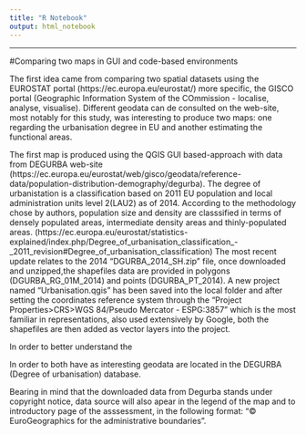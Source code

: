 ```yaml
---
title: "R Notebook"
output: html_notebook
---
```



---------------------------------------------------------------

#Comparing two maps in GUI and code-based environments


The first idea came from comparing two spatial datasets using the EUROSTAT portal (https://ec.europa.eu/eurostat/) more specific, the GISCO portal (Geographic Information System of the COmmission - localise, analyse, visualise). Different geodata can de consulted on the web-site, most notably for this study, was interesting to produce two maps: one regarding the urbanisation degree in EU and another estimating the functional areas.


The first map is produced using the QGIS GUI based-approach with data from DEGURBA web-site (https://ec.europa.eu/eurostat/web/gisco/geodata/reference-data/population-distribution-demography/degurba). The degree of urbanistation is a classification based on 2011 EU population and local administration units level 2(LAU2) as of 2014. According to the methodology chose by authors, population size and density are classsified in terms of densely populated areas, intermediate density areas and thinly-populated areas.  (https://ec.europa.eu/eurostat/statistics-explained/index.php/Degree_of_urbanisation_classification_-_2011_revision#Degree_of_urbanisation_classification) 
The most recent update relates to the 2014 "DGURBA_2014_SH.zip" file, once downloaded and unzipped,the shapefiles data are provided in polygons (DGURBA_RG_01M_2014) and points (DGURBA_PT_2014). 
A new project named "Urbanisation.qgis" has been saved into the local folder and after setting the coordinates reference system through the "Project Properties>CRS>WGS 84/Pseudo Mercator - ESPG:3857" which is the most familiar in representations, also used extensively by Google, both the shapefiles are then added as vector layers into the project. 

In order to better understand the 



In order to 
both have as   interesting geodata are located in the DEGURBA (Degree of urbanisation) database. 

Bearing in mind that the downloaded data from Degurba stands under copyright notice, data source will also apear in the legend of the map and to introductory page of the asssessment, in the following format:
"© EuroGeographics for the administrative boundaries".










